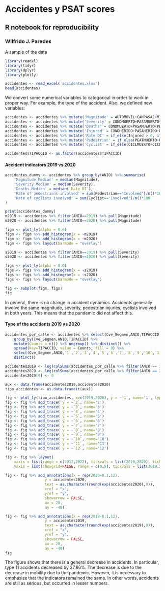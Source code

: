 # Accidentes y PSAT scores
## R notebook for reproducibility
### Wilfrido J. Paredes

A sample of the data
```r
library(readxl)
library(tidyr)
library(dplyr)
library(plotly)

accidentes <- read_excel('accidentes.xlsx')
head(accidentes)
```
We convert some numerical variables to categorical in order to work in proper way. For example, the type of the accident.
Also, we defined new variables:

```r
accidentes <- accidentes %>% mutate('Magnitude' = AUTOMOVIL+CAMPASAJ+MICROBUS+PASCAMION+OMNIBUS+TRANVIA+CAMIONETA+CAMION+TRACTOR+FERROCARRI+MOTOCICLET+BICICLETA+OTROVEHIC)
accidentes <- accidentes %>% mutate('Severity' = CONDMUERTO+PASAMUERTO+PEATMUERTO+CICLMUERTO+OTROMUERTO+0.5*(CONDHERIDO+PASAHERIDO+PEATHERIDO+CICLHERIDO+OTROHERIDO))
accidentes <- accidentes %>% mutate('Deaths' = CONDMUERTO+PASAMUERTO+PEATMUERTO+CICLMUERTO+OTROMUERTO)
accidentes <- accidentes %>% mutate('Injured' = CONDHERIDO+PASAHERIDO+PEATHERIDO+CICLHERIDO+OTROHERIDO)
accidentes <- accidentes %>% mutate('Rate DI' = if_else(Injured > 0, if_else(Deaths > 0, Deaths/Injured,0),if_else(Deaths > 0, 10, 0)))
accidentes <- accidentes %>% mutate('Pedestrian' = if_else(PEATMUERTO+PEATHERIDO > 0, 'Involved', 'Not involved'))
accidentes <- accidentes %>% mutate('Cyclist' = if_else(CICLMUERTO+CICLHERIDO+BICICLETA > 0, 'Involved', 'Not involved'))
```

```r
accidentes$TIPACCID <- as.factor(accidentes$TIPACCID)
```

#### Accident indicators 2019 vs 2020
```r
accidentes_dummy <- accidentes %>% group_by(ANIO) %>% summarise(
    'Magnitude Median' = median(Magnitude),
    'Severity Median' = median(Severity),
    'Deaths Median' = median(`Rate DI`),
    'Rate of pedestrians involved' = sum(Pedestrian=='Involved')/n()*100,
    'Rate of cyclists involved' = sum(Cyclist=='Involved')/n()*100
)

print(accidentes_dummy)
m2019 <- accidentes %>% filter(ANIO==2019) %>% pull(Magnitude)
m2020 <- accidentes %>% filter(ANIO==2020) %>% pull(Magnitude)

figm <- plot_ly(alpha = 0.6)
figm <- figm %>% add_histogram(x = ~m2019)
figm <- figm %>% add_histogram(x = ~m2020)
figm <- figm %>% layout(barmode = "overlay")

s2019 <- accidentes %>% filter(ANIO==2019) %>% pull(Severity)
s2020 <- accidentes %>% filter(ANIO==2020) %>% pull(Severity)

figs <- plot_ly(alpha = 0.6)
figs <- figs %>% add_histogram(x = ~s2019)
figs <- figs %>% add_histogram(x = ~s2020)
figs <- figs %>% layout(barmode = "overlay")

fig <- subplot(figm, figs)
fig
```

In general, there is no change in accident dynamics. Accidents generally involve the same magnitude, severity, pedestrian injuries, cyclists involved in both years. This means that the pandemic did not affect this.

#### Type of the accidents 2019 vs 2020
```r
accidentes_por_calle <- accidentes %>% select(Cve_Segmen,ANIO,TIPACCID) %>%
    group_by(Cve_Segmen,ANIO,TIPACCID) %>%
    mutate(Counts = n()) %>% ungroup() %>% distinct() %>%
    spread(key=TIPACCID, value = Counts, fill = 0) %>% 
    select(Cve_Segmen,ANIO,`1`,`2`,`3`,`4`,`5`,`6`,`7`,`8`,`9`,`10`,`11`,`12`) %>%
    distinct()

accidentes2019 <- log(colSums(accidentes_por_calle %>% filter(ANIO == 2019) %>% select(-Cve_Segmen,-ANIO)))
accidentes2020 <- log(colSums(accidentes_por_calle %>% filter(ANIO == 2020) %>% select(-Cve_Segmen,-ANIO)))
accidentes2020[9] <- 0

aux <- data.frame(accidentes2019,accidentes2020)
tipo_accidentes <- as.data.frame(t(aux))

fig <- plot_ly(tipo_accidentes, x=c(2019,2020), y = ~`1`, name='1', type='scatter', mode='lines')
fig <- fig %>% add_trace( y = ~`2`, name='2')
fig <- fig %>% add_trace( y = ~`3`, name='3')
fig <- fig %>% add_trace( y = ~`4`, name='4')
fig <- fig %>% add_trace( y = ~`5`, name='5')
fig <- fig %>% add_trace( y = ~`6`, name='6')
fig <- fig %>% add_trace( y = ~`7`, name='7')
fig <- fig %>% add_trace( y = ~`8`, name='8')
fig <- fig %>% add_trace( y = ~`9`, name='9')
fig <- fig %>% add_trace( y = ~`10`, name='10')
fig <- fig %>% add_trace( y = ~`11`, name='11')
fig <- fig %>% add_trace( y = ~`12`, name='12')

fig <- fig %>% layout(
    xaxis = list(range = c(2017,2022), tickvals = list(2019,2020), tickmode = "array"),
    yaxis = list(showgrid=FALSE, range = c(0,9), tickvals = list(2019,2020), tickmode = "array", title='Number of cases'))

fig <- fig %>% add_annotations(x = rep(2020+0.1,12),
                  y = accidentes2020,
                  text = as.character(round(exp(accidentes2020),0)),
                  xref = "x",
                  yref = "y",
                  showarrow = FALSE,
                  ax = 20,
                  ay = -40)

fig <- fig %>% add_annotations(x = rep(2019-0.1,12),
                  y = accidentes2019,
                  text = as.character(round(exp(accidentes2019),0)),
                  xref = "x",
                  yref = "y",
                  showarrow = FALSE,
                  ax = 20,
                  ay = -40)
fig
```
The figure shows that there is a general decrease in accidents. In particular, type 11 accidents decreased by 37.86%. The decrease is due to the decrease in mobility due to the pandemic. However, it is necessary to emphasize that the indicators remained the same. In other words, accidents are still as serious, but occurred in lesser numbers. 





